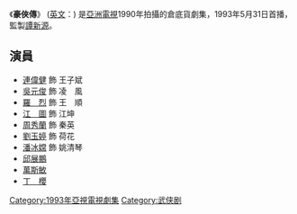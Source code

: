 {{亞視劇集 
| 中文劇名 = 豪俠傳
| 英文劇名 = The Legendary Hero
| 圖像 =
| 製作年份 = 1990年
| 海外推出日期 =
| aTV-11首播日期 = 1993年5月31日-6月25日
| aTV-11首播時間 = 逢星期一至五 13:00-14:00（連廣告）
| 監製 = [[譚新源|譚新源]]
| 編導 = {{nowrap|[[許美君|許美君]]、[[黃裕文|黃裕文]]、[[袁惠兒|袁惠兒]]、[[周以勤|周以勤]]、<br>[[胡國華|胡國華]]、[[何志光|何志光]]}}
| 助理編導 = {{nowrap|[[顧國光|顧國光]]、[[鄧錦泉|鄧錦泉]]、[[陳勁翔|陳勁翔]]、[[李永業|李永業]]、<br>[[潘慧卿|潘慧卿]]、[[陳慧敏|陳慧敏]]}}
| 編審 = [[劉枝華|劉枝華]]
| 編劇 = {{nowrap|[[譚偉成|譚偉成]]、[[盧敏儀|盧敏儀]]、[[張梓山|張梓山]]、[[關炳洪|關炳洪]]}}
| 製作統籌 = [[江妙嫦|江妙嫦]]
| 集數 = 20
| 劇種 = 古裝武俠
| 主演 = [[連偉健|連偉健]]、[[吳元俊|吳元俊]]、[[羅烈|羅　烈]]、[[江圖|江　圖]]
| 主題曲 = 
| 作曲 = 
| 填詞 =
| 主唱 = [[李閏雄|李閏雄]]
| 插曲 = 
| 作曲2 = 
| 填詞2 = 
| 主唱2 = 
| 網頁= 
}}
《'''豪俠傳'''》 ([[英語|英文]]：{{lang|en|The Legendary Hero}}) 是[[亞洲電視|亞洲電視]]1990年拍攝的倉底貨劇集，1993年5月31日首播，監製[[譚新源|譚新源]]。

== 演員 ==

* [[連偉健|連偉健]] 飾 王子斌
* [[吳元俊|吳元俊]] 飾 凌　風
* [[羅烈|羅　烈]] 飾 王　順
* [[江圖|江　圖]] 飾 江坤
* [[周秀蘭|周秀蘭]] 飾 秦英
* [[劉玉婷|劉玉婷]] 飾 荷花
* [[潘冰嫦|潘冰嫦]] 飾 姚清琴
* [[邱展鵬|邱展鵬]]
* [[萬斯敏|萬斯敏]]
* [[丁櫻|丁　櫻]]

{{香港電視小作品}}
[[Category:1993年亞視電視劇集|Category:1993年亞視電視劇集]]
[[Category:武侠剧|Category:武侠剧]]